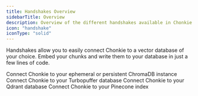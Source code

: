 ```yaml
---
title: Handshakes Overview
sidebarTitle: Overview
description: Overview of the different handshakes available in Chonkie
icon: "handshake"
iconType: "solid"
---
```

Handshakes allow you to easily connect Chonkie to a vector database of your choice.
Embed your chunks and write them to your database in just a few lines of code.

<CardGroup cols={2}>
  <Card
    title="ChromaDB Handshake"
    icon="/assets/chroma-icon.svg"
    href="/python-sdk/handshakes/chroma-handshake"
  >
  Connect Chonkie to your ephemeral or persistent ChromaDB instance
  </Card>
  <Card
    title="Turbopuffer Handshake"
    icon="/assets/turbopuffer.svg"
    href="/python-sdk/handshakes/turbopuffer-handshake"
  >
  Connect Chonkie to your Turbopuffer database
  </Card>
  <Card
    title="Qdrant Handshake"
    icon="/assets/qdrant-logo.svg"
    href="/python-sdk/handshakes/qdrant-handshake"
  >
    Connect Chonkie to your Qdrant database
  </Card>
  <Card
  title="Pinecone Handshake"
  icon="/assets/pinecone-icon.svg"
  href="/python-sdk/handshakes/pinecone-handshake"
>
  Connect Chonkie to your Pinecone index
</Card>
</CardGroup>
